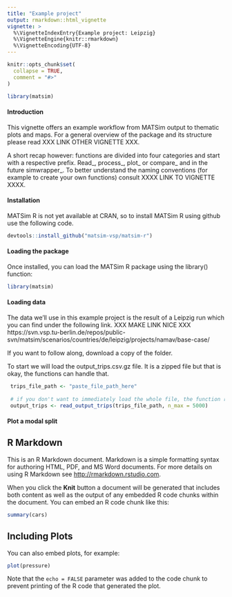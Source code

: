 ```yaml
---
title: "Example project"
output: rmarkdown::html_vignette
vignette: >
  %\VignetteIndexEntry{Example project: Leipzig}
  %\VignetteEngine{knitr::rmarkdown}
  %\VignetteEncoding{UTF-8}
---
```


```r
knitr::opts_chunk$set(
  collapse = TRUE,
  comment = "#>"
)
```

```r
library(matsim)
```

#### Introduction

This vignette offers an example workflow from MATSim output to thematic plots and maps. For a general overview of the package and its structure please read XXX LINK OTHER VIGNETTE XXX.

A short recap however: functions are divided into four categories and start with a respective prefix. Read_, process_, plot_ or compare_ and in the future simwrapper_.
To better understand the naming conventions (for example to create your own functions) consult XXXX LINK TO VIGNETTE XXXX.

#### Installation

MATSim R is not yet available at CRAN, so to install MATSim R using github use the following code.

```r
devtools::install_github("matsim-vsp/matsim-r")
```

#### Loading the package
Once installed, you can load the MATSim R package using the library() function:
```r
library(matsim)
```

#### Loading data

The data we'll use in this example project is the result of a Leipzig run which you can find under the following link. XXX MAKE LINK NICE XXX https://svn.vsp.tu-berlin.de/repos/public-svn/matsim/scenarios/countries/de/leipzig/projects/namav/base-case/

If you want to follow along, download a copy of the folder.

To start we will load the output_trips.csv.gz file. It is a zipped file but that is okay, the functions can handle that.
```r

 trips_file_path <- "paste_file_path_here"
 
 # if you don't want to immediately load the whole file, the function read_output_trips has the option to only load the first n lines 
 output_trips <- read_output_trips(trips_file_path, n_max = 5000)
```

#### Plot a modal split




## R Markdown

This is an R Markdown document. Markdown is a simple formatting syntax for authoring HTML, PDF, and MS Word documents. For more details on using R Markdown see <http://rmarkdown.rstudio.com>.

When you click the **Knit** button a document will be generated that includes both content as well as the output of any embedded R code chunks within the document. You can embed an R code chunk like this:

```r
summary(cars)
```

## Including Plots

You can also embed plots, for example:

```r
plot(pressure)
```

Note that the `echo = FALSE` parameter was added to the code chunk to prevent printing of the R code that generated the plot.
